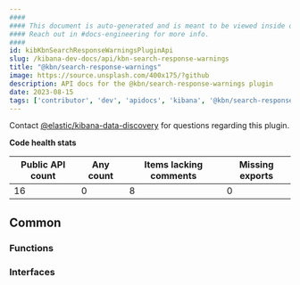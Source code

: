 ```yaml
---
####
#### This document is auto-generated and is meant to be viewed inside our experimental, new docs system.
#### Reach out in #docs-engineering for more info.
####
id: kibKbnSearchResponseWarningsPluginApi
slug: /kibana-dev-docs/api/kbn-search-response-warnings
title: "@kbn/search-response-warnings"
image: https://source.unsplash.com/400x175/?github
description: API docs for the @kbn/search-response-warnings plugin
date: 2023-08-15
tags: ['contributor', 'dev', 'apidocs', 'kibana', '@kbn/search-response-warnings']
---
```




Contact [@elastic/kibana-data-discovery](https://github.com/orgs/elastic/teams/kibana-data-discovery) for questions regarding this plugin.

**Code health stats**

| Public API count  | Any count | Items lacking comments | Missing exports |
|-------------------|-----------|------------------------|-----------------|
| 16 | 0 | 8 | 0 |

## Common

### Functions
<DocDefinitionList data={kbnSearchResponseWarningsObj.common.functions}/>

### Interfaces
<DocDefinitionList data={kbnSearchResponseWarningsObj.common.interfaces}/>

